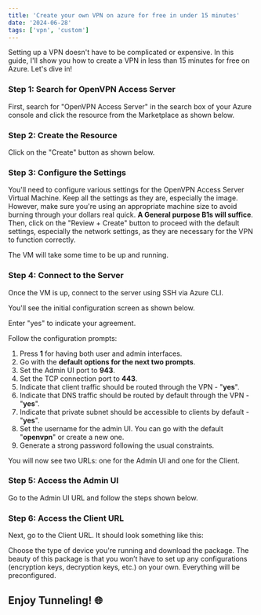 ```yaml
---
title: 'Create your own VPN on azure for free in under 15 minutes'
date: '2024-06-28'
tags: ['vpn', 'custom']
---
```


Setting up a VPN doesn't have to be complicated or expensive. In this guide, I'll show you how to create a VPN in less than 15 minutes for free on Azure. Let's dive in!

### Step 1: Search for OpenVPN Access Server

First, search for "OpenVPN Access Server" in the search box of your Azure console and click the resource from the Marketplace as shown below.

<CustomImage src="https://raw.githubusercontent.com/bhishman-desai/blogposts/main/resources/your-vpn/001.png" alt="Instruction" />

### Step 2: Create the Resource

Click on the "Create" button as shown below.

<CustomImage src="https://raw.githubusercontent.com/bhishman-desai/blogposts/main/resources/your-vpn/002.png" alt="Instruction" />

### Step 3: Configure the Settings

You'll need to configure various settings for the OpenVPN Access Server Virtual Machine. Keep all the settings as they are, especially the image. However, make sure you're using an appropriate machine size to avoid burning through your dollars real quick. **A General purpose B1s will suffice**. Then, click on the "Review + Create" button to proceed with the default settings, especially the network settings, as they are necessary for the VPN to function correctly.

The VM will take some time to be up and running.

### Step 4: Connect to the Server

Once the VM is up, connect to the server using SSH via Azure CLI.

<CustomImage src="https://raw.githubusercontent.com/bhishman-desai/blogposts/main/resources/your-vpn/003.png" alt="Instruction" />

You'll see the initial configuration screen as shown below.

<CustomImage src="https://raw.githubusercontent.com/bhishman-desai/blogposts/main/resources/your-vpn/004.png" alt="Instruction" />

Enter "yes" to indicate your agreement.

<CustomImage src="https://raw.githubusercontent.com/bhishman-desai/blogposts/main/resources/your-vpn/005.png" alt="Instruction" />

Follow the configuration prompts:

1. Press **1** for having both user and admin interfaces.
2. Go with the **default options for the next two prompts**.
3. Set the Admin UI port to **943**.
4. Set the TCP connection port to **443**.
5. Indicate that client traffic should be routed through the VPN - "**yes**".
6. Indicate that DNS traffic should be routed by default through the VPN - "**yes**".
7. Indicate that private subnet should be accessible to clients by default - "**yes**".
8. Set the username for the admin UI. You can go with the default "**openvpn**" or create a new one.
9. Generate a strong password following the usual constraints.

You will now see two URLs: one for the Admin UI and one for the Client.

### Step 5: Access the Admin UI

Go to the Admin UI URL and follow the steps shown below.

<CustomImage src="https://raw.githubusercontent.com/bhishman-desai/blogposts/main/resources/your-vpn/006.png" alt="Instruction" />
<CustomImage src="https://raw.githubusercontent.com/bhishman-desai/blogposts/main/resources/your-vpn/007.png" alt="Instruction" />

### Step 6: Access the Client URL

Next, go to the Client URL. It should look something like this:

<CustomImage src="https://raw.githubusercontent.com/bhishman-desai/blogposts/main/resources/your-vpn/008.png" alt="Instruction" />

Choose the type of device you're running and download the package. The beauty of this package is that you won’t have to set up any configurations (encryption keys, decryption keys, etc.) on your own. Everything will be preconfigured.

## Enjoy Tunneling! 🌐
